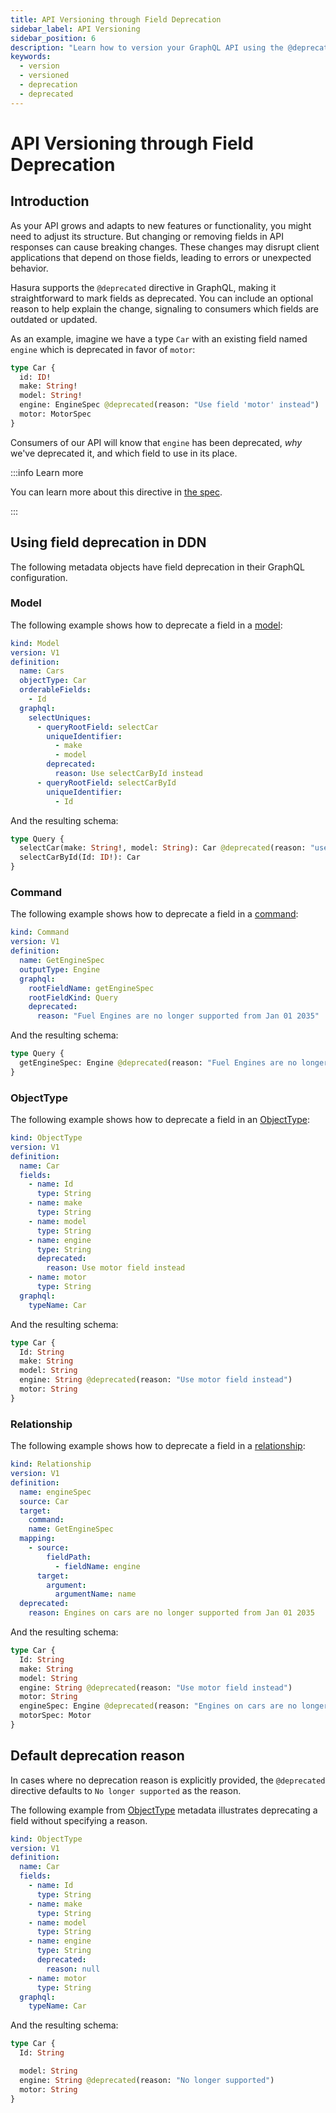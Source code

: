 ```yaml
---
title: API Versioning through Field Deprecation
sidebar_label: API Versioning
sidebar_position: 6
description: "Learn how to version your GraphQL API using the @deprecated tag."
keywords:
  - version
  - versioned
  - deprecation
  - deprecated
---
```


# API Versioning through Field Deprecation

## Introduction

As your API grows and adapts to new features or functionality, you might need to adjust its structure. But changing or
removing fields in API responses can cause breaking changes. These changes may disrupt client applications that depend
on those fields, leading to errors or unexpected behavior.

Hasura supports the `@deprecated` directive in GraphQL, making it straightforward to mark fields as deprecated. You can
include an optional reason to help explain the change, signaling to consumers which fields are outdated or updated.

As an example, imagine we have a type `Car` with an existing field named `engine` which is deprecated in favor of
`motor`:

```graphql
type Car {
  id: ID!
  make: String!
  model: String!
  engine: EngineSpec @deprecated(reason: "Use field 'motor' instead")
  motor: MotorSpec
}
```

Consumers of our API will know that `engine` has been deprecated, _why_ we've deprecated it, and which field to use in
its place.

:::info Learn more

You can learn more about this directive in [the spec](https://spec.graphql.org/October2021/#sec-Field-Deprecation).

:::

## Using field deprecation in DDN

The following metadata objects have field deprecation in their GraphQL configuration.

### Model

The following example shows how to deprecate a field in a [model](/supergraph-modeling/models.mdx):

```yaml
kind: Model
version: V1
definition:
  name: Cars
  objectType: Car
  orderableFields:
    - Id
  graphql:
    selectUniques:
      - queryRootField: selectCar
        uniqueIdentifier:
          - make
          - model
        deprecated:
          reason: Use selectCarById instead
      - queryRootField: selectCarById
        uniqueIdentifier:
          - Id
```

And the resulting schema:

```graphql
type Query {
  selectCar(make: String!, model: String): Car @deprecated(reason: "use selectCarById instead")
  selectCarById(Id: ID!): Car
}
```

### Command

The following example shows how to deprecate a field in a [command](/supergraph-modeling/commands.mdx):

```yaml
kind: Command
version: V1
definition:
  name: GetEngineSpec
  outputType: Engine
  graphql:
    rootFieldName: getEngineSpec
    rootFieldKind: Query
    deprecated:
      reason: "Fuel Engines are no longer supported from Jan 01 2035"
```

And the resulting schema:

```graphql
type Query {
  getEngineSpec: Engine @deprecated(reason: "Fuel Engines are no longer supported from Jan 01 2035")
}
```

### ObjectType

The following example shows how to deprecate a field in an
[ObjectType](/supergraph-modeling/types.mdx#objecttype-objecttype):

```yaml
kind: ObjectType
version: V1
definition:
  name: Car
  fields:
    - name: Id
      type: String
    - name: make
      type: String
    - name: model
      type: String
    - name: engine
      type: String
      deprecated:
        reason: Use motor field instead
    - name: motor
      type: String
  graphql:
    typeName: Car
```

And the resulting schema:

```graphql
type Car {
  Id: String
  make: String
  model: String
  engine: String @deprecated(reason: "Use motor field instead")
  motor: String
}
```

### Relationship

The following example shows how to deprecate a field in a [relationship](/supergraph-modeling/relationships.mdx):

```yaml
kind: Relationship
version: V1
definition:
  name: engineSpec
  source: Car
  target:
    command:
    name: GetEngineSpec
  mapping:
    - source:
        fieldPath:
          - fieldName: engine
      target:
        argument:
          argumentName: name
  deprecated:
    reason: Engines on cars are no longer supported from Jan 01 2035
```

And the resulting schema:

```graphql
type Car {
  Id: String
  make: String
  model: String
  engine: String @deprecated(reason: "Use motor field instead")
  motor: String
  engineSpec: Engine @deprecated(reason: "Engines on cars are no longer supported from Jan 01 2035")
  motorSpec: Motor
}
```

## Default deprecation reason

In cases where no deprecation reason is explicitly provided, the `@deprecated` directive defaults to
`No longer supported` as the reason.

The following example from [ObjectType](/supergraph-modeling/types.mdx#objecttype-objecttype) metadata illustrates
deprecating a field without specifying a reason.

```yaml
kind: ObjectType
version: V1
definition:
  name: Car
  fields:
    - name: Id
      type: String
    - name: make
      type: String
    - name: model
      type: String
    - name: engine
      type: String
      deprecated:
        reason: null
    - name: motor
      type: String
  graphql:
    typeName: Car
```

And the resulting schema:

```graphql
type Car {
  Id: String

  model: String
  engine: String @deprecated(reason: "No longer supported")
  motor: String
}
```

